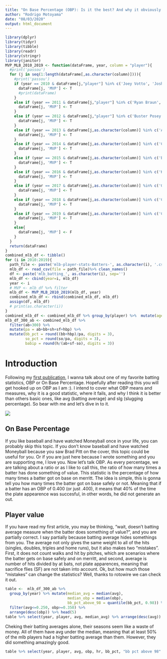 ```yaml
---
title: "On Base Percentage (OBP): Is it the best? And why it obviously is?"
author: "Rodrigo Motoyama"
date: "08/03/2020"
output: html_document
---
```


```r
library(dplyr)
library(tidyr)
library(tibble)
library(readr)
library(stringr)
library(janitor)
MVP_MLB_2010_2019 <- function(dataFrame, year, column = "player"){
  #print('passou')
  for (j in seq(1:length(dataFrame[,as.character(column)]))){
    #print('passou')
    if (year == 2010 & dataFrame[j,"player"] %in% c('Joey Votto', 'Josh Hamilton')){
      dataFrame[j, 'MVP'] <- T
      #print(dataFrame)
    }
    else if (year == 2011 & dataFrame[j,"player"] %in% c('Ryan Braun', 'Justin Verlander')){
      dataFrame[j, 'MVP'] <- T
    }
    else if (year == 2012 & dataFrame[j,"player"] %in% c('Buster Posey', 'Miguel Cabrera')){
      dataFrame[j, 'MVP'] <- T
    }
    else if (year == 2013 & dataFrame[j,as.character(column)] %in% c('Andrew McCutchen', 'Miguel Cabrera')){
      dataFrame[j, 'MVP'] <- T
    }
    else if (year == 2014 & dataFrame[j,as.character(column)] %in% c('Clayton Kershaw', 'Mike Trout')){
      dataFrame[j, 'MVP'] <- T
    }
    else if (year == 2015 & dataFrame[j,as.character(column)] %in% c('Bryce Harper', 'Josh Donaldson')){
      dataFrame[j, 'MVP'] <- T
    }
    else if (year == 2016 & dataFrame[j,as.character(column)] %in% c('Kris Bryant', 'Mike Trout')){
      dataFrame[j, 'MVP'] <- T
    }
    else if (year == 2017 & dataFrame[j,as.character(column)] %in% c('Giancarlo Stanton', 'Jose Altuve')){
      dataFrame[j, 'MVP'] <- T
    }
    else if (year == 2018 & dataFrame[j,as.character(column)] %in% c('Christian Yelich', 'Mookie Betts')){
      dataFrame[j, 'MVP'] <- T
    }
    else if (year == 2019 & dataFrame[j,as.character(column)] %in% c('Cody Bellinger', 'Mike Trout')){
      dataFrame[j, 'MVP'] <- T
    }
    else{
      dataFrame[j, 'MVP'] <- F
    }  
  }
  return(dataFrame)
}
combined_mlb_df <- tibble()
for (i in 2010:2019){
  path_file <- paste('mlb-player-stats-Batters-', as.character(i), '.csv', sep='')
  mlb_df <- read_csv(file = path_file)%>% clean_names()
  df <- paste('mlb_batting_', as.character(i), sep='')
  mlb_df <- cbind(year=i, mlb_df)
  year <- i
  # MVP <- mlb_df %>% filter
  mlb_df <- MVP_MLB_2010_2019(mlb_df, year)
  combined_mlb_df <- rbind(combined_mlb_df, mlb_df)
  assign(df, mlb_df)
  # print(as.character(i))
}
combined_mlb_df <- combined_mlb_df %>% group_by(player) %>%  mutate(age = age - (max(year) - year))
mlb_df_300_ab <- combined_mlb_df %>% 
  filter(ab>300) %>% 
  mutate(pa = ab+bb+sh+sf+hbp) %>% 
  mutate(bb_pct = round((bb+hbp)/pa, digits = 3), 
         so_pct = round(so/pa, digits = 3),
         babip = round(h/(ab+sf-so), digits = 3)) 
```

# Introduction
Following my [first publication](https://medium.com/@rodrigo.motoyama/batting-average-should-we-cancel-it-ade0b2c48379), I wanna talk about one of my favorite batting statistics, OBP or On Base Percentage. Hopefully after reading this you will get hooked up on OBP as I am :). I intend to cover what OBP means and measures, why it is a good statistic, where it fails, and why I think it is better than others basic ones, like avg (batting average) and slg (slugging percentage). So bear with me and let's dive in to it.

![](/home/rodrigo/Downloads/moneyball.gif)

## On Base Percentage
If you like baseball and have watched Moneyball once in your life, you can probably skip this topic. If you don't know baseball and have watched Moneyball because you saw Brad Pitt on the cover, this topic could be useful for you. Or if you are just here because I wrote something and you are supporting me, I love you. Now let's talk OBP.
As every percentage, we are talking about a ratio or as I like to call this, the ratio of how many times a batter has done something of value. This statistic is the percentage of how many times a batter got on base on merritt. 
The idea is simple, this is gonna tell you how many times the batter got on base safely or not. Meaning that if a batter has an OBP of 0.400 (or just .400), it means that 40% of the time the plate appearence was succesful, in other words, he did not generate an out.

## Player value
If you have read my first article, you may be thinking, "wait, doesn't batting average measure when the batter does something of value?", and you are partially correct. I say partially because batting average hides somethings from you. The average not only gives the same weight to all of the hits (singles, doubles, triples and home runs), but it also makes two "mistakes". First, it does not count walks and hit by pitches, which are scenarios where the batter gets on base safely and on merritt, and second, average is number of hits divided by at bats, not plate apparences, meaning that sacrifice flies (SF) are not taken into account. 
Ok, but how much those "mistakes" can change the statistics? Well, thanks to rotowire we can check it out.
```r
table <-  mlb_df_300_ab %>% 
  group_by(year) %>% mutate(median_avg = median(avg),
                            median_obp = median(obp),
                            bb_pct_above_98 = quantile(bb_pct, 0.98)) %>% 
  filter(avg<=0.250, obp>=0.350) %>%  
  arrange(desc(obp)) %>% head(5)
table %>% select(year, player, avg, median_avg) %>% arrange(desc(avg)) %>% knitr::kable()
```
Cheking their batting averages alone, their seasons seem like a waste of money. All of them have avg under the median, meaning that at least 50% of the mlb players had a higher batting average than them. However, they did something amazingly good.

```r
table %>% select(year, player, avg, obp, hr, bb_pct, "bb pct above 98" = bb_pct_above_98) %>% knitr::kable()
```










